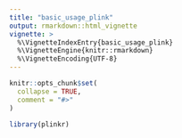 ```yaml
---
title: "basic_usage_plink"
output: rmarkdown::html_vignette
vignette: >
  %\VignetteIndexEntry{basic_usage_plink}
  %\VignetteEngine{knitr::rmarkdown}
  %\VignetteEncoding{UTF-8}
---
```


```r
knitr::opts_chunk$set(
  collapse = TRUE,
  comment = "#>"
)
```

```r
library(plinkr)
```